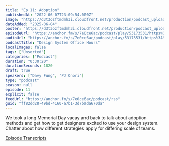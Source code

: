 ```yaml
---
title: "Ep 11: Adoption"
publishedAt: "2022-06-07T23:09:54.000Z"
image: "https://d3t3ozftmdmh3i.cloudfront.net/production/podcast_uploaded400/21047747/21047747-1642215507048-9713355c79203.jpg"
dateAdded: "2025-06-04"
poster: "https://d3t3ozftmdmh3i.cloudfront.net/production/podcast_uploaded400/21047747/21047747-1642215507048-9713355c79203.jpg"
episodeUrl: "https://anchor.fm/s/7e0ce6ac/podcast/play/53173531/https%3A%2F%2Fd3ctxlq1ktw2nl.cloudfront.net%2Fstaging%2F2022-5-7%2Fb516a841-ad68-1c29-39af-99eaec52dafb.mp3"
audioUrl: "https://anchor.fm/s/7e0ce6ac/podcast/play/53173531/https%3A%2F%2Fd3ctxlq1ktw2nl.cloudfront.net%2Fstaging%2F2022-5-7%2Fb516a841-ad68-1c29-39af-99eaec52dafb.mp3"
podcastTitle: "Design System Office Hours"
localImages: false
tags: ["Unsorted"]
categories: ["Podcast"]
duration: "0:30:20"
durationSeconds: 1820
draft: true
speakers: ["Davy Fung", "PJ Onori"]
type: "podcast"
season: null
episode: 11
explicit: false
feedUrl: "https://anchor.fm/s/7e0ce6ac/podcast/rss"
guid: "ff82dd28-49bd-4160-a7b1-3d7bada670da"
---
```

We took a long Memorial Day vacay and back to talk about adoption methods and get how to get designers excited to use your design system. Chatter about how different strategies apply for differing scale of teams. 

[Episode Transcripts](https://docs.google.com/document/d/1eBPOj7pQJBKCsc4uWlMM1XwwfTOLiK7Av_qEbwu2F_M/edit?usp=sharing)
